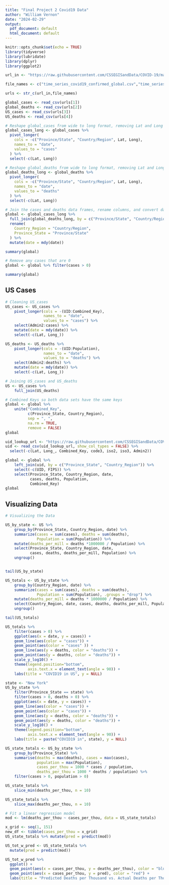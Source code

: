 ```yaml
---
title: "Final Project 2 Covid19 Data"
author: "William Vernon"
date: "2024-02-29"
output:
  pdf_document: default
  html_document: default
---
```

```r
knitr::opts_chunk$set(echo = TRUE)
library(tidyverse)
library(lubridate)
library(dplyr)
library(ggplot2)
```

```r
url_in <- "https://raw.githubusercontent.com/CSSEGISandData/COVID-19/master/csse_covid_19_data/csse_covid_19_time_series/"

file_names <- c("time_series_covid19_confirmed_global.csv","time_series_covid19_deaths_global.csv","time_series_covid19_confirmed_US.csv", "time_series_covid19_deaths_US.csv")

urls <- str_c(url_in,file_names)

```

```r
global_cases <- read_csv(urls[1])
global_deaths <- read_csv(urls[2])
US_cases <- read_csv(urls[3])
US_deaths <- read_csv(urls[4])

```

```r

# Reshape global_cases from wide to long format, removing Lat and Long columns
global_cases_long <- global_cases %>%
  pivot_longer(
    cols = -c("Province/State", "Country/Region", Lat, Long),
    names_to = "date", 
    values_to = "cases"
  ) %>%
  select(-c(Lat, Long))

# Reshape global_deaths from wide to long format, removing Lat and Long columns
global_deaths_long <- global_deaths %>%
  pivot_longer(
    cols = -c("Province/State", "Country/Region", Lat, Long),
    names_to = "date", 
    values_to = "deaths"
  ) %>%
  select(-c(Lat, Long))

# Join the cases and deaths data frames, rename columns, and convert date format
global <- global_cases_long %>%
  full_join(global_deaths_long, by = c("Province/State", "Country/Region", "date")) %>%
  rename(
    Country_Region = "Country/Region",
    Province_State = "Province/State"
  ) %>%
  mutate(date = mdy(date))

```

```r
summary(global)
```

```r
# Remove any cases that are 0
global <- global %>% filter(cases > 0)

summary(global)

```

## US Cases
```r
# Cleaning US_cases
US_cases <- US_cases %>%
    pivot_longer(cols = -(UID:Combined_Key),
                 names_to = "date",
                 values_to = "cases") %>%
    select(Admin2:cases) %>%
    mutate(date = mdy(date)) %>%
    select(-c(Lat, Long_))

US_deaths <- US_deaths %>%
    pivot_longer(cols = -(UID:Population),
                 names_to = "date",
                 values_to = "deaths") %>%
    select(Admin2:deaths) %>%
    mutate(date = mdy(date)) %>%
    select(-c(Lat, Long_))

# Joining US_cases and US_deaths
US <- US_cases %>%
    full_join(US_deaths)

# Combined Keys so both data sets have the same keys
global <- global %>%
    unite("Combined_Key",
          c(Province_State, Country_Region),
          sep = ", ",
          na.rm = TRUE,
          remove = FALSE)
global

```

```r
uid_lookup_url <- "https://raw.githubusercontent.com/CSSEGISandData/COVID-19/master/csse_covid_19_data/UID_ISO_FIPS_LookUp_Table.csv"
uid <- read_csv(uid_lookup_url, show_col_types = FALSE) %>%
  select(-c(Lat, Long_, Combined_Key, code3, iso2, iso3, Admin2))
```

```r
global <- global %>%
    left_join(uid, by = c("Province_State", "Country_Region")) %>%
    select(-c(UID, FIPS)) %>%
    select(Province_State, Country_Region, date,
           cases, deaths, Population,
           Combined_Key)
global
```


## Visualizing Data
```r
# Visualizing the Data

US_by_state <- US %>%
    group_by(Province_State, Country_Region, date) %>%
    summarize(cases = sum(cases), deaths = sum(deaths),
              Population = sum(Population)) %>%
    mutate(deaths_per_mill = deaths *1000000 / Population) %>%
    select(Province_State, Country_Region, date,
           cases, deaths, deaths_per_mill, Population) %>%
    ungroup()


tail(US_by_state)

US_totals <- US_by_state %>%
    group_by(Country_Region, date) %>%
    summarize(cases = sum(cases), deaths = sum(deaths),
              Population = sum(Population), .groups = "drop") %>%
    mutate(deaths_per_mill = deaths * 1000000 / Population) %>%
    select(Country_Region, date, cases, deaths, deaths_per_mill, Population) %>%
    ungroup()

tail(US_totals)

US_totals %>%
    filter(cases > 0) %>%
    ggplot(aes(x = date, y = cases)) +
    geom_line(aes(color = "cases")) +
    geom_point(aes(color = "cases" )) +
    geom_line(aes(y = deaths, color = "deaths")) +
    geom_point(aes(y = deaths, color = "deaths")) +
    scale_y_log10() +
    theme(legend.position="bottom",
          axis.text.x = element_text(angle = 90)) +
    labs(title = "COVID19 in US", y = NULL)
```

```r
state <- "New York"
US_by_state %>%
    filter(Province_State == state) %>%
    filter(cases > 0, deaths > 0) %>%
    ggplot(aes(x = date, y = cases)) +
    geom_line(aes(color = "cases")) +
    geom_point(aes(color = "cases")) +
    geom_line(aes(y = deaths, color = "deaths")) +
    geom_point(aes(y = deaths, color = "deaths")) +
    scale_y_log10() +
    theme(legend.position="bottom",
          axis.text.x = element_text(angle = 90)) +
    labs(title = paste("COVID19 in", state), y = NULL)

```

```r
US_state_totals <- US_by_state %>%
    group_by(Province_State) %>%
    summarise(deaths = max(deaths), cases = max(cases),
              population = max(Population),
              cases_per_thou = 1000 * cases / population,
              deaths_per_thou = 1000 * deaths / population) %>%
    filter(cases > 0, population > 0)

US_state_totals %>%
    slice_min(deaths_per_thou, n = 10)

US_state_totals %>%
    slice_max(deaths_per_thou, n = 10)

```

```r

# Fit a linear regression model
mod <- lm(deaths_per_thou ~ cases_per_thou, data = US_state_totals)

x_grid <- seq(1, 151)
new_df <- tibble(cases_per_thou = x_grid)
US_state_totals %>% mutate(pred = predict(mod))

US_tot_w_pred <- US_state_totals %>% 
  mutate(pred = predict(mod))

US_tot_w_pred %>% 
  ggplot() +
  geom_point(aes(x = cases_per_thou, y = deaths_per_thou), color = "blue") +
  geom_point(aes(x = cases_per_thou, y = pred), color = "red") +
  labs(title = "Predicted Deaths per Thousand vs. Actual Deaths per Thousand", x = "Cases", y = "Deaths per Thousand")

```